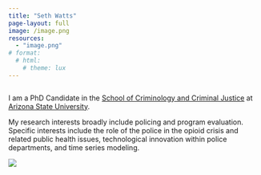 ```yaml
---
title: "Seth Watts"
page-layout: full
image: /image.png
resources: 
  - "image.png"
# format:
  # html:
    # theme: lux
---
```


```r

```

::: {.column-page-inset}
::: {.column-page-inset-left}

I am a PhD Candidate in the [School of Criminology and Criminal Justice](https://ccj.asu.edu/) at [Arizona State University](https://www.asu.edu/). 

My research interests broadly include policing and program evaluation. Specific interests include the role of the police in the opioid crisis and related public health issues, technological innovation within police departments, and time series modeling.

:::

<div class="column-margin column-container">
![](image.png){.rounded}
</div>

:::

<br>

::: {.column-page-inset .text-center}

```{=html}
<a class="btn btn-outline-dark", href="https://twitter.com/SethBWatts" target="_blank" rel="noopener noreferrer">
    <i class="bi bi-twitter" role='img' aria-label='Twitter'></i>
    
</a>

<a class="btn btn-outline-dark", href="https://github.com/sBwatts" target="_blank" rel="noopener noreferrer">
    <i class="bi bi-github" role='img' aria-label='Github'></i>

</a>

<a class="btn btn-outline-dark", href="mailto:swatts12@asu.edu" target="_blank" rel="noopener noreferrer">
    <i class="ai bi-envelope" role='img' aria-label='email'></i>
</a>
```

:::
